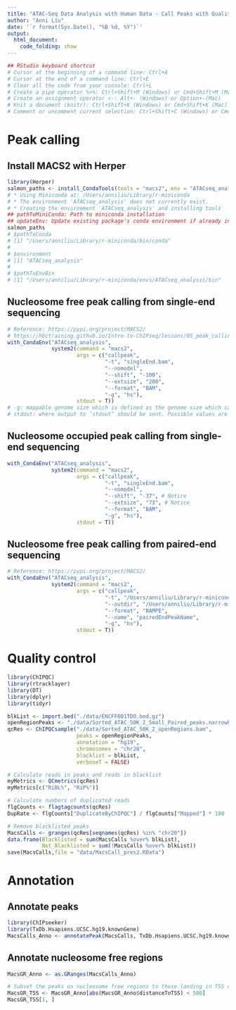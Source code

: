 ```yaml
---
title: "ATAC-Seq Data Analysis with Human Data - Call Peaks with Quality Control"
author: "Anni Liu"
date: '`r format(Sys.Date(), "%B %d, %Y")`'
output: 
  html_document:
    code_folding: show
---
```


```r
## RStudio keyboard shortcut
# Cursor at the beginning of a command line: Ctrl+A
# Cursor at the end of a command line: Ctrl+E
# Clear all the code from your console: Ctrl+L
# Create a pipe operator %>%: Ctrl+Shift+M (Windows) or Cmd+Shift+M (Mac)
# Create an assignment operator <-: Alt+- (Windows) or Option+-(Mac) 
# Knit a document (knitr): Ctrl+Shift+K (Windows) or Cmd+Shift+K (Mac)
# Comment or uncomment current selection: Ctrl+Shift+C (Windows) or Cmd+Shift+C (Mac)
```

# Peak calling
## Install MACS2 with Herper
```r
library(Herper)
salmon_paths <- install_CondaTools(tools = "macs2", env = "ATACseq_analysis")
# * Using Miniconda at: /Users/anniliu/Library/r-miniconda
# * The environment 'ATACseq_analysis' does not currently exist.
# * Creating the environment 'ATACseq_analysis' and installing tools
## pathToMiniConda: Path to miniconda installation
## updateEnv: Update existing package's conda environment if already installed
salmon_paths
# $pathToConda
# [1] "/Users/anniliu/Library/r-miniconda/bin/conda"
# 
# $environment
# [1] "ATACseq_analysis"
# 
# $pathToEnvBin
# [1] "/Users/anniliu/Library/r-miniconda/envs/ATACseq_analysis/bin"
```


## Nucleosome free peak calling from single-end sequencing
```r
# Reference: https://pypi.org/project/MACS2/
# https://hbctraining.github.io/Intro-to-ChIPseq/lessons/05_peak_calling_macs.html
with_CondaEnv("ATACseq_analysis",
              system2(command = "macs2",
                      args = c("callpeak",
                               "-t", "singleEnd.bam",
                               "--nomodel",
                               "--shift", "-100",
                               "--extsize", "200",
                               "--format", "BAM",
                               "-g", "hs"),
                      stdout = T))
# -g: mappable genome size which is defined as the genome size which can be sequenced; some precompiled values provided.
# stdout: where output to ‘stdout’ should be sent. Possible values are "", to the R console (the default), NULL or FALSE (discard output), TRUE (capture the output in a character vector) or a character string naming a file.
```


## Nucleosome occupied peak calling from single-end sequencing
```r
with_CondaEnv("ATACseq_analysis",
              system2(command = "macs2", 
                      args = c("callpeak", 
                               "-t", "singleEnd.bam",
                               "--nomodel",
                               "--shift", "-37", # Notice
                               "--extsize", "73", # Notice
                               "--format", "BAM",
                               "-g", "hs"),
                      stdout = T))
```


## Nucleosome free peak calling from paired-end sequencing
```r
# Reference: https://pypi.org/project/MACS2/
with_CondaEnv("ATACseq_analysis",
              system2(command = "macs2",
                      args = c("callpeak",
                               "-t", "/Users/anniliu/Library/r-miniconda/envs/ATACseq_analysis/data/Sorted_ATAC_50K_2.bam", # Nucleosome free region BMA file
                               "--outdir", "/Users/anniliu/Library/r-miniconda/envs/ATACseq_analysis/data/Sorted_ATAC_50K_2_Small_Paired_peaks.narrowPeak/",
                               "--format", "BAMPE",
                               "--name", "pairedEndPeakName",
                               "-g", "hs"),
                      stdout = T))
```


# Quality control
```r
library(ChIPQC)
library(rtracklayer)
library(DT)
library(dplyr)
library(tidyr)

blkList <- import.bed("./data/ENCFF001TDO.bed.gz")
openRegionPeaks <- "./data/Sorted_ATAC_50K_2_Small_Paired_peaks.narrowPeak/Sorted_ATAC_50K_2_Small_Paired_peaks.narrowPeak"
qcRes <- ChIPQCsample("./data/Sorted_ATAC_50K_2_openRegions.bam",
                      peaks = openRegionPeaks,
                      annotation = "hg19",
                      chromosomes = "chr20",
                      blacklist = blkList,
                      verboseT = FALSE)
```


```r
# Calculate reads in peaks and reads in blacklist
myMetrics <- QCmetrics(qcRes)
myMetrics[c("RiBL%", "RiP%")]

# Calculate numbers of duplicated reads 
flgCounts <- flagtagcounts(qcRes)
DupRate <- flgCounts["DuplicateByChIPQC"] / flgCounts["Mapped"] * 100
```


```r
# Remove blacklisted peaks
MacsCalls <- granges(qcRes[seqnames(qcRes) %in% "chr20"])
data.frame(Blacklisted = sum(MacsCalls %over% blkList),
           Not_Blacklisted = sum(!MacsCalls %over% blkList))
save(MacsCalls,file = "data/MacsCall_pres2.RData")
```


# Annotation
## Annotate peaks
```r
library(ChIPseeker)
library(TxDb.Hsapiens.UCSC.hg19.knownGene)
MacsCalls_Anno <- annotatePeak(MacsCalls, TxDb.Hsapiens.UCSC.hg19.knownGene)
```


## Annotate nucleosome free regions
```r
MacsGR_Anno <- as.GRanges(MacsCalls_Anno)

# Subset the peaks on nucleosome free regions to those landing in TSS regions (+/-500)
MacsGR_TSS <- MacsGR_Anno[abs(MacsGR_Anno$distanceToTSS) < 500]
MacsGR_TSS[1, ]
```
